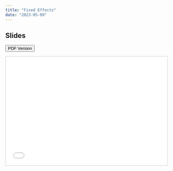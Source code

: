 ```yaml
---
title: "Fixed Effects"
date: "2023-05-09"
---
```


## Slides

[<button class="btn"><i class="fa fa-download"></i> PDF Version</button>](../files/week11_Fixed_Effects.pdf)

<iframe src="../files/week11_Fixed_Effects.pdf#toolbar=0" frameborder="0" marginwidth="0" marginheight="0" scrolling="no"  style="border:1px solid #CCC; border-width:1px; margin-bottom:5px; max-width: 100%;" allowfullscreen width="604.8" height="339.84">

<!-- ## What you should learn today -->

<!-- ## Key functions and packages  -->

<!-- - Base R -->

<!-- - Package `dplyr`  -->

<!-- - Package `readr` -->


<!-- ## Cheatsheet -->

<!-- ## Slides  -->











